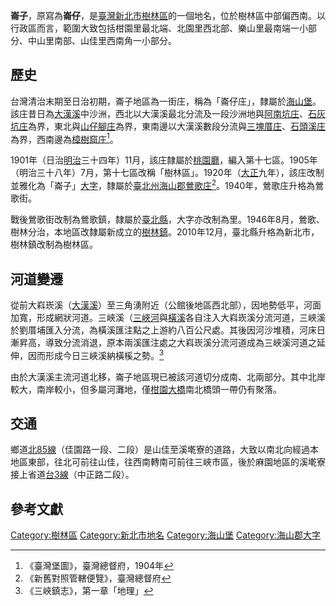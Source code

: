 {{noteTA　
|1 = zh-cn:庄; zh-hk:庄; zh-tw:庄;
}}
'''崙子'''，原寫為'''崙仔'''，是[[臺灣|臺灣]][[新北市|新北市]][[樹林區|樹林區]]的一個地名，位於樹林區中部偏西南。以行政區而言，範圍大致包括柑園里最北端、北園里西北部、樂山里最南端一小部分、中山里南部、山佳里西南角一小部分。

==歷史==
台灣清治末期至日治初期，崙子地區為一街庄，稱為「崙仔庄」，隸屬於[[海山堡|海山堡]]。該庄昔日為[[大漢溪|大漢溪]]中沙洲，西北以大漢溪最北分流及一段沙洲地與[[阿南坑庄|阿南坑庄]]、[[石灰坑庄|石灰坑庄]]為界，東北與[[山子腳_(新北市)|山仔腳庄]]為界，東南邊以大漢溪數段分流與[[三塊厝_(新北市)|三塊厝庄]]、[[石頭溪庄|石頭溪庄]]為界，西南邊為[[樟樹窟庄|樟樹窟庄]]<ref>《臺灣堡圖》，臺灣總督府，1904年</ref>。

1901年（日治[[明治|明治]]三十四年）11月，該庄隸屬於[[桃園廳|桃園廳]]，編入第十七區。1905年（明治三十八年）7月，第十七區改稱「樹林區」。1920年（[[大正|大正]]九年），該庄改制並雅化為「崙子」[[大字|大字]]，隸屬於[[臺北州|臺北州]][[海山郡|海山郡]][[鶯歌庄|鶯歌庄]]<ref>《新舊對照管轄便覽》，臺灣總督府</ref>。1940年，鶯歌庄升格為鶯歌街。

戰後鶯歌街改制為鶯歌鎮，隸屬於[[臺北縣|臺北縣]]，大字亦改制為里。1946年8月，鶯歌、樹林分治，本地區改隸屬新成立的[[樹林鎮|樹林鎮]]。2010年12月，臺北縣升格為新北市，樹林鎮改制為樹林區。

==河道變遷==
從前大嵙崁溪（[[大漢溪|大漢溪]]）至三角湧附近（公館後地區西北部），因地勢低平，河面加寬，形成網狀河道。三峽溪（[[三峽河|三峽河]]與[[橫溪|橫溪]]各自注入大嵙崁溪分流河道，三峽溪於劉厝埔匯入分流，為橫溪匯注點之上游約八百公尺處。其後因河沙堆積，河床日漸昇高，導致分流消退，原本兩溪匯注處之大嵙崁溪分流河道成為三峽溪河道之延伸，因而形成今日三峽溪納橫榽之勢。<ref>《三峽鎮志》，第一章「地理」</ref>

由於大漢溪主流河道北移，崙子地區現已被該河道切分成南、北兩部分。其中北岸較大，南岸較小，但多屬河灘地，僅[[柑園大橋|柑園大橋]]南北橋頭一帶仍有聚落。

==交通==
鄉道[[北85線|北85線]]（佳園路一段、二段）是山佳至溪墘寮的道路，大致以南北向經過本地區東部，往北可前往山佳，往西南轉南可前往三峽市區，後於麻園地區的溪墘寮接上省道[[台3線|台3線]]（中正路二段）。

==參考文獻==
{{reflist}}

{{海山郡}}

[[Category:樹林區|Category:樹林區]]
[[Category:新北市地名|Category:新北市地名]]
[[Category:海山堡|Category:海山堡]]
[[Category:海山郡大字|Category:海山郡大字]]